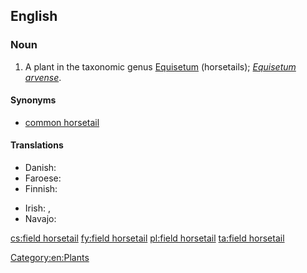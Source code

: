 ==English==

===Noun===
{{en-noun|sg=[[field]] [[horsetail]]}}

# A plant in the taxonomic genus [[Equisetum]] (horsetails); ''[[Equisetum arvense]]''.

====Synonyms====
* [[common horsetail]]

====Translations====
{{trans-top|plant}}
* Danish: {{t-|da|ager-padderok|c}}
* Faroese: {{t-|fo|kannubjølluvísa|f}}
* Finnish: {{t+|fi|peltokorte}}
{{trans-mid}}
* Irish: {{t-|ga|scuab eich ghoirt|f}}, {{t-|ga|eireaball capaill coiteann|m}}
* Navajo: {{tø|nv|ałtį́į́ jikʼáshí áłtsʼózígíí}}
{{trans-bottom}}

[[Category:en:Plants]]

[[cs:field horsetail]]
[[fy:field horsetail]]
[[pl:field horsetail]]
[[ta:field horsetail]]